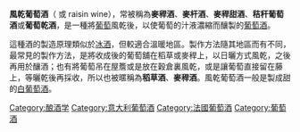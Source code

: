 {{noteTA
|T=zh-tw:風乾葡萄酒;zh:麥稈酒;
}}
'''風乾葡萄酒'''（{{lang-en|straw wine}} 或 raisin wine），常被稱為'''麥稈酒'''、'''麥杆酒'''、'''麥稈甜酒'''、'''秸秆葡萄酒'''或'''葡萄乾酒'''，是一種將[[葡萄|葡萄]]風乾後，以使葡萄的汁液濃縮而釀製的[[葡萄酒|葡萄酒]]。

這種酒的製造原理類似於[[冰酒|冰酒]]，但較適合溫暖地區。製作方法隨其地區而有不同，最常見的製作方法，是將收成後的葡萄舖在稻草或麥稈上，以日曬方式風乾，之後再用於釀酒；也有將葡萄吊在屋簷或是放在穀倉裏風乾，或是讓葡萄直接留在藤上，等曬乾後再採收，所以也被暱稱為'''稻草酒'''、'''麥稈酒'''。風乾葡萄酒一般是製成甜的[[白葡萄酒|白葡萄酒]]。

[[Category:酿酒学|Category:酿酒学]]
[[Category:意大利葡萄酒|Category:意大利葡萄酒]]
[[Category:法國葡萄酒|Category:法國葡萄酒]]
[[Category:葡萄酒|Category:葡萄酒]]